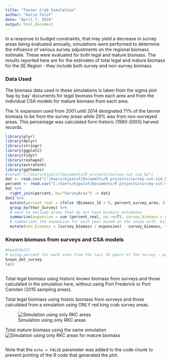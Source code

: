 ```yaml
---
title: "Tanner Crab Simulation"
author: "Katie Palof"
date: "April 7, 2016"
output: html_document
---
```


In a response to budget constraints, that may yield a decrease in survey areas being evaluated annually, simulations were performed to determine the influence of various survey adjustments on the regional biomass estimate.  These were evaluated for both legal and mature biomass.  The results reported here are for the estimates of total legal and mature biomass for the SE Region - they include both survey and non-survey biomass.  

### Data Used
The biomass data used in these simulations is taken from the sigma plot 'bay by bay' documents for legal biomass from each area and from the individual CSA models for mature biomass from each area.  

The % expansion used from 2001 until 2014 designated 71% of the tanner biomass to be from the survey areas while 29% was from non-surveyed areas.  This percentage was calculated form historic (1980-2000) harvest records. 



```r
library(plyr)
library(dplyr)
library(stringr)
library(ggplot2)
library(tidyr)
library(reshape2)
library(extrafont)
library(ggthemes)
#setwd("C:/Users/kjpalof/Documents/R projects/survey-cut-sim_kp")
dat <- read.csv("C:/Users/kjpalof/Documents/R projects/survey-cut-sim_kp/data/tanner crab data_legal.csv") # biomass by year and survey area
percent <- read.csv("C:/Users/kjpalof/Documents/R projects/survey-cut-sim_kp/data/tanner crab percent.csv") # file with the percent contribution for each area
dat %>%
  right_join(percent, by="SurveyArea") -> dat2
dat2 %>%
  mutate(percent_real = ifelse (Biomass_lb > 0, percent_survey_area, 0)) %>%
  group_by(Year_Survey) %>%
  # want to exclude areas that do not have biomass estimates
  summarize(expansion = sum (percent_real, na.rm=T), survey_biomass = sum (Biomass_lb, na.rm =T)) %>%
  # summarizes the expansion for each year based on the areas with  biomass estimates
  mutate(non_biomass = (survey_biomass / expansion) - survey_biomass, total_lb = survey_biomass + non_biomass) ->   known_dat_survey

```

### Known biomass from surveys and CSA models

```r
#head(dat2)
# using percent for each area from the last 10 years of the survey - percent_survey_area
known_dat_survey
ls()

```

```r

```


Total legal biomass using historic known biomass from surveys and those calculated in the simulation here, without using Port Frederick or Port Camden (2015 sampling areas).




Total legal biomiass using histoic biomass from surveys and those calculated from a simulation using ONLY red king crab survey areas. 

![Simulation using only RKC areas](simRKC2.png)

Total mature biomass using the same simulation
![Simulation using only RKC areas for mature biomass](simRKC2mature.png)

```r

```

Note that the `echo = FALSE` parameter was added to the code chunk to prevent printing of the R code that generated the plot.
